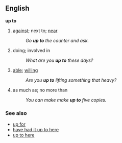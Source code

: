 ==English==
{{idiom2}}
'''up to'''
#[[against]]; next to; [[near]]
#:''Go '''up to''' the counter and ask.''
#doing; involved in
#:''What are you '''up to''' these days?''
#[[able]]; [[willing]]
#:''Are you '''up to''' lifting something that heavy?''
#as much as; no more than
#:''You can make make '''up to''' five copies.''


===See also===
*[[up for]]
*[[have had it up to here]]
*[[up to here]]